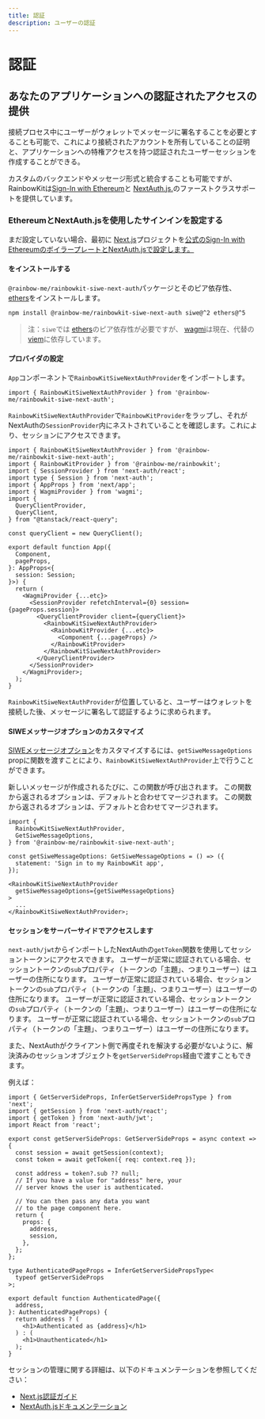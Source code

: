 ```yaml
---
title: 認証
description: ユーザーの認証
---
```


# 認証

## あなたのアプリケーションへの認証されたアクセスの提供

接続プロセス中にユーザーがウォレットでメッセージに署名することを必要とすることも可能で、これにより接続されたアカウントを所有していることの証明と、アプリケーションへの特権アクセスを持つ認証されたユーザーセッションを作成することができる。

カスタムのバックエンドやメッセージ形式と統合することも可能ですが、RainbowKitは[Sign-In with Ethereum](https://login.xyz)と [NextAuth.js.](https://next-auth.js.org)のファーストクラスサポートを提供しています。

### EthereumとNextAuth.jsを使用したサインインを設定する

まだ設定していない場合、最初に [Next.js](https://nextjs.org)プロジェクトを[公式のSign-In with EthereumのボイラープレートとNextAuth.jsで設定します。](https://docs.login.xyz/integrations/nextauth.js)

#### をインストールする

`@rainbow-me/rainbowkit-siwe-next-auth`パッケージとそのピア依存性、 [ethers](https://docs.ethers.org/v5/)をインストールします。

```bash
npm install @rainbow-me/rainbowkit-siwe-next-auth siwe@^2 ethers@^5
```

> 注：`siwe`では [ethers](https://docs.ethers.org/v5/)のピア依存性が必要ですが、 [wagmi](https://wagmi.sh/)は現在、代替の [viem](https://viem.sh)に依存しています。

#### プロバイダの設定

`App`コンポーネントで`RainbowKitSiweNextAuthProvider`をインポートします。

```tsx
import { RainbowKitSiweNextAuthProvider } from '@rainbow-me/rainbowkit-siwe-next-auth';
```

`RainbowKitSiweNextAuthProvider`で`RainbowKitProvider`をラップし、それがNextAuthの`SessionProvider`内にネストされていることを確認します。これにより、セッションにアクセスできます。

```tsx
import { RainbowKitSiweNextAuthProvider } from '@rainbow-me/rainbowkit-siwe-next-auth';
import { RainbowKitProvider } from '@rainbow-me/rainbowkit';
import { SessionProvider } from 'next-auth/react';
import type { Session } from 'next-auth';
import { AppProps } from 'next/app';
import { WagmiProvider } from 'wagmi';
import {
  QueryClientProvider,
  QueryClient,
} from "@tanstack/react-query";

const queryClient = new QueryClient();

export default function App({
  Component,
  pageProps,
}: AppProps<{
  session: Session;
}>) {
  return (
    <WagmiProvider {...etc}>
      <SessionProvider refetchInterval={0} session={pageProps.session}>
        <QueryClientProvider client={queryClient}>
          <RainbowKitSiweNextAuthProvider>
            <RainbowKitProvider {...etc}>
              <Component {...pageProps} />
            </RainbowKitProvider>
          </RainbowKitSiweNextAuthProvider>
        </QueryClientProvider>
      </SessionProvider>
    </WagmiProvider>;
  );
}
```

`RainbowKitSiweNextAuthProvider`が位置していると、ユーザーはウォレットを接続した後、メッセージに署名して認証するように求められます。

#### SIWEメッサージオプションのカスタマイズ

[SIWEメッセージオプション](https://github.com/spruceid/siwe/blob/v1.1.6/packages/siwe/lib/client.ts#L29)をカスタマイズするには、`getSiweMessageOptions` propに関数を渡すことにより、`RainbowKitSiweNextAuthProvider`上で行うことができます。

新しいメッセージが作成されるたびに、この関数が呼び出されます。 この関数から返されるオプションは、デフォルトと合わせてマージされます。 この関数から返されるオプションは、デフォルトと合わせてマージされます。

```tsx
import {
  RainbowKitSiweNextAuthProvider,
  GetSiweMessageOptions,
} from '@rainbow-me/rainbowkit-siwe-next-auth';

const getSiweMessageOptions: GetSiweMessageOptions = () => ({
  statement: 'Sign in to my RainbowKit app',
});

<RainbowKitSiweNextAuthProvider
  getSiweMessageOptions={getSiweMessageOptions}
>
  ...
</RainbowKitSiweNextAuthProvider>;
```

#### セッションをサーバーサイドでアクセスします

`next-auth/jwt`からインポートしたNextAuthの`getToken`関数を使用してセッショントークンにアクセスできます。 ユーザーが正常に認証されている場合、セッショントークンの`sub`プロパティ（トークンの「主題」、つまりユーザー）はユーザーの住所になります。 ユーザーが正常に認証されている場合、セッショントークンの`sub`プロパティ（トークンの「主題」、つまりユーザー）はユーザーの住所になります。 ユーザーが正常に認証されている場合、セッショントークンの`sub`プロパティ（トークンの「主題」、つまりユーザー）はユーザーの住所になります。 ユーザーが正常に認証されている場合、セッショントークンの`sub`プロパティ（トークンの「主題」、つまりユーザー）はユーザーの住所になります。

また、NextAuthがクライアント側で再度それを解決する必要がないように、解決済みのセッションオブジェクトを`getServerSideProps`経由で渡すこともできます。

例えば：

```tsx
import { GetServerSideProps, InferGetServerSidePropsType } from 'next';
import { getSession } from 'next-auth/react';
import { getToken } from 'next-auth/jwt';
import React from 'react';

export const getServerSideProps: GetServerSideProps = async context => {
  const session = await getSession(context);
  const token = await getToken({ req: context.req });

  const address = token?.sub ?? null;
  // If you have a value for "address" here, your
  // server knows the user is authenticated.

  // You can then pass any data you want
  // to the page component here.
  return {
    props: {
      address,
      session,
    },
  };
};

type AuthenticatedPageProps = InferGetServerSidePropsType<
  typeof getServerSideProps
>;

export default function AuthenticatedPage({
  address,
}: AuthenticatedPageProps) {
  return address ? (
    <h1>Authenticated as {address}</h1>
  ) : (
    <h1>Unauthenticated</h1>
  );
}
```

セッションの管理に関する詳細は、以下のドキュメンテーションを参照してください：

- [Next.js認証ガイド](https://nextjs.org/docs/authentication)
- [NextAuth.jsドキュメンテーション](https://next-auth.js.org)
